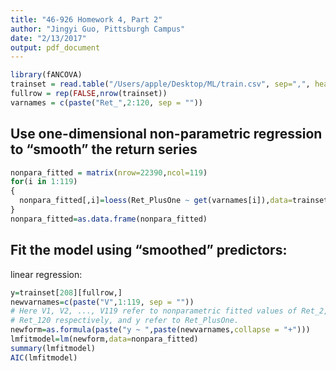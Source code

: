 ```yaml
---
title: "46-926 Homework 4, Part 2"
author: "Jingyi Guo, Pittsburgh Campus"
date: "2/13/2017"
output: pdf_document
---
```


```r
library(fANCOVA)
trainset = read.table("/Users/apple/Desktop/ML/train.csv", sep=",", header=T)
fullrow = rep(FALSE,nrow(trainset))
varnames = c(paste("Ret_",2:120, sep = ""))
```

## Use one-dimensional non-parametric regression to “smooth” the return series

```r
nonpara_fitted = matrix(nrow=22390,ncol=119)
for(i in 1:119)
{
  nonpara_fitted[,i]=loess(Ret_PlusOne ~ get(varnames[i]),data=trainset,subset=fullrow,span=0.4,degree=1)$fitted
}
nonpara_fitted=as.data.frame(nonpara_fitted)
```

## Fit the model using "smoothed" predictors:

linear regression:

```r
y=trainset[208][fullrow,]
newvarnames=c(paste("V",1:119, sep = ""))
# Here V1, V2, ..., V119 refer to nonparametric fitted values of Ret_2, Ret_3, ..., 
# Ret_120 respectively, and y refer to Ret_PlusOne.
newform=as.formula(paste("y ~ ",paste(newvarnames,collapse = "+")))
lmfitmodel=lm(newform,data=nonpara_fitted)
summary(lmfitmodel)
AIC(lmfitmodel)
```



